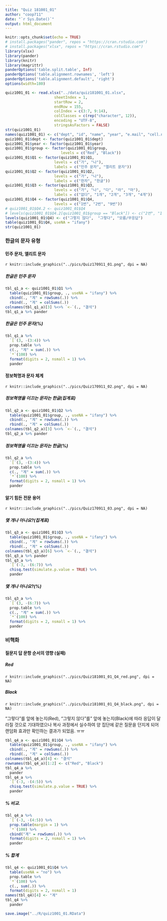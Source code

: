 ```yaml
---
title: "Quiz 181001_01"
author: "coop711"
date: "`r Sys.Date()`"
output: html_document
---
```


```r
knitr::opts_chunk$set(echo = TRUE)
# install.packages("pander", repos = "https://cran.rstudio.com")
# install.packages("xlsx", repos = "https://cran.rstudio.com")
library(xlsx)
library(pander)
library(knitr)
library(magrittr)
panderOptions('table.split.table', Inf)
panderOptions('table.alignment.rownames', 'left')
panderOptions('table.alignment.default', 'right')
options(width=180)
```

```r
quiz1001_01 <- read.xlsx("../data/quiz181001_01.xlsx", 
                      sheetIndex = 1, 
                      startRow = 2, 
                      endRow = 155, 
                      colIndex = c(3:7, 9:14), 
                      colClasses = c(rep("character", 12)), 
                      encoding = "UTF-8",
                      stringsAsFactors = FALSE)
str(quiz1001_01)
names(quiz1001_01) <- c("dept", "id", "name", "year", "e.mail", "cell.no", "Q1", "Q2", "Q3", "Q4", "group")
quiz1001_01$dept <- factor(quiz1001_01$dept)
quiz1001_01$year <- factor(quiz1001_01$year)
quiz1001_01$group <- factor(quiz1001_01$group, 
                         levels = c("Red", "Black"))
quiz1001_01$Q1 <- factor(quiz1001_01$Q1, 
                      levels = c("가", "나"), 
                      labels = c("민주 문자", "엘리트 문자"))
quiz1001_01$Q2 <- factor(quiz1001_01$Q2, 
                      levels = c("가", "나"), 
                      labels = c("한자", "한글"))
quiz1001_01$Q3 <- factor(quiz1001_01$Q3, 
                      levels = c("가", "나", "다", "라", "마"), 
                      labels = c("없다", "1개", "2개", "3개", "4개"))
quiz1001_01$Q4 <- factor(quiz1001_01$Q4, 
                      levels = c("1번", "2번", "9번"))
# quiz1001_01$Q4.2 <- quiz1001_01$Q4
# levels(quiz1001_01$Q4.2[quiz1001_01$group == "Black"]) <- c("2번", "1번", "9번")
levels(quiz1001_01$Q4) <- c("그렇지 않다",  "그렇다", "모름/무응답")
table(quiz1001_01$Q4, useNA = "ifany")
str(quiz1001_01)
```

### 한글의 문자 유형

#### 민주 문자, 엘리트 문자

`r knitr::include_graphics("../pics/Quiz170911_01.png", dpi = NA)`

##### 한글은 민주 문자

```r
tbl_q1_a <- quiz1001_01$Q1 %>% 
  table(quiz1001_01$group, ., useNA = "ifany") %>%
  cbind(., "계" = rowSums(.)) %>%
  rbind(., "계" = colSums(.))
colnames(tbl_q1_a)[3] %<>% `<-`(., "결석")
tbl_q1_a %>% pander 
```

##### 한글은 민주 문자(%)

```r
tbl_q1_a %>% 
  `[`(3, -(3:4)) %>%
  prop.table %>% 
  c(., "계" = sum(.)) %>%
  `*`(100) %>%
  format(digits = 2, nsmall = 1) %>%
  pander
```

#### 정보혁명과 문자 체계

`r knitr::include_graphics("../pics/Quiz170911_02.png", dpi = NA)`

##### 정보혁명을 이끄는 문자는 한글(집계표)

```r
tbl_q2_a <- quiz1001_01$Q2 %>% 
  table(quiz1001_01$group, ., useNA = "ifany") %>%
  cbind(., "계" = rowSums(.)) %>%
  rbind(., "계" = colSums(.))
colnames(tbl_q2_a)[3] %<>% `<-`(., "결석")
tbl_q2_a %>% pander 
```

##### 정보혁명을 이끄는 문자는 한글(%)

```r
tbl_q2_a %>% 
  `[`(3, -(3:4)) %>%
  prop.table %>% 
  c(., "계" = sum(.)) %>%
  `*`(100) %>%
  format(digits = 2, nsmall = 1) %>%
  pander
```

#### 알기 힘든 전문 용어

`r knitr::include_graphics("../pics/Quiz170911_03.png", dpi = NA)`

##### 몇 개나 아나요?(집계표)

```r
tbl_q3_a <- quiz1001_01$Q3 %>% 
  table(quiz1001_01$group, ., useNA = "ifany") %>%
  cbind(., "계" = rowSums(.)) %>%
  rbind(., "계" = colSums(.))
colnames(tbl_q3_a)[6] %<>% `<-`(., "결석")
tbl_q3_a %>% pander 
tbl_q3_a %>% 
  `[`(-3, -(6:7)) %>%
  chisq.test(simulate.p.value = TRUE) %>%
  pander
```

##### 몇 개나 아나요?(%)

```r
tbl_q3_a %>% 
  `[`(3, -(6:7)) %>%
  prop.table %>% 
  c(., "계" = sum(.)) %>%
  `*`(100) %>%
  format(digits = 2, nsmall = 1) %>%
  pander
```

### 비핵화 

#### 질문지 답 문항 순서의 영향 (실패)

##### Red 

`r knitr::include_graphics("../pics/Quiz181001_01_Q4_red.png", dpi = NA)`

##### Black

`r knitr::include_graphics("../pics/Quiz181001_01_Q4_black.png", dpi = NA)`

"그렇다"를 앞에 놓는지(Red), "그렇지 않다"를" 앞에 놓는지(Black)에 따라 응답이 달라질 것으로 기대하였으나 복사 과정에서 실수하여 양 집단에 같은 질문을 던지게 되어 랜덤화 효과만 확인하는 결과가 되었음. ㅠㅠ 

```r
tbl_q4_a <- quiz1001_01$Q4 %>%
  table(quiz1001_01$group, ., useNA = "ifany") %>%
  cbind(., "계" = rowSums(.)) %>%
  rbind(., "계" = colSums(.))
colnames(tbl_q4_a)[4] <- "결석"
rownames(tbl_q4_a)[1:2] <- c("Red", "Black")
tbl_q4_a %>% 
  pander
tbl_q4_a %>% 
  `[`(-3, -(4:5)) %>%
  chisq.test(simulate.p.value = TRUE) %>%
  pander
```

##### % 비교.  

```r
tbl_q4_a %>% 
  `[`(-3, -(4:5)) %>%
  prop.table(margin = 1) %>%
  `*`(100) %>%
  cbind("계" = rowSums(.)) %>%
  format(digits = 2, nsmall = 1) %>%
  pander
```

##### % 합계

```r
tbl_q4 <- quiz1001_01$Q4 %>%
  table(useNA = "no") %>%
  prop.table %>%
  `*`(100) %>%
  c(., sum(.)) %>%
  format(digits = 2, nsmall = 1)
names(tbl_q4)[4] <- "계"
tbl_q4 %>%
  pander
```


```r
save.image("../R/quiz1001_01.RData")
```
